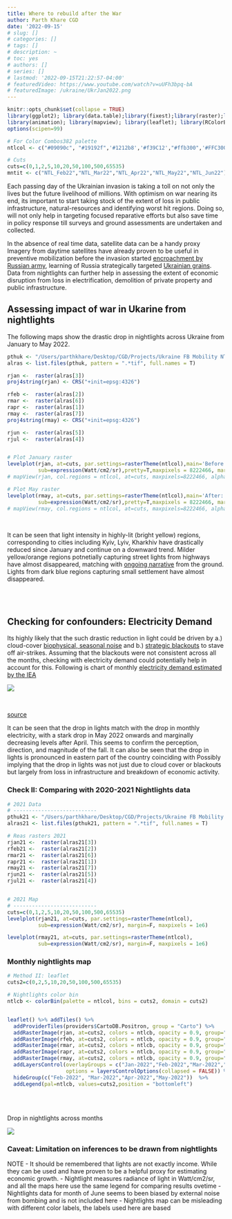 ```yaml
---
title: Where to rebuild after the War
author: Parth Khare CGD
date: '2022-09-15'
# slug: []
# categories: []
# tags: []
# description: ~
# toc: yes
# authors: []
# series: []
# lastmod: '2022-09-15T21:22:57-04:00'
# featuredVideo: https://www.youtube.com/watch?v=uUFh3bpq-bA
# featuredImage: /ukraine/UkrJan2022.png
---
```




```r
knitr::opts_chunk$set(collapse = TRUE)
library(ggplot2); library(data.table);library(fixest);library(raster);library(rasterVis)
library(animation); library(mapview); library(leaflet); library(RColorBrewer)
options(scipen=99)

# For Color Combos382 palette
ntlcol <- c("#09090c", "#19192f",'#1212b8','#f39C12',"#ffb300",'#FFC300',"#ffe200")

# Cuts
cuts=c(0,1,2,5,10,20,50,100,500,65535)
mntit <- c("NTL_Feb22","NTL_Mar22","NTL_Apr22","NTL_May22","NTL_Jun22")

```


Each passing day of the Ukrainian invasion is taking a toll on not only the lives but the future livelihood of millions. With optimism on war nearing its end, its important to start taking stock of the extent of loss in public infrastructure, natural-resources and identifying worst hit regions. Doing so, will not only help in targeting focused reparative efforts but also save time in policy response till surveys and ground assessments are undertaken and collected.

In the absence of real time data, satellite data can be a handy proxy Imagery from daytime satellites have already proven to be useful in preventive mobilization before the invasion started [encroachment by Russian army](https://www.space.com/russia-ukraine-invasion-satellite-photos), learning of Russia strategically targeted [Ukrainian grains](https://www.wired.com/story/satellites-ukraine-russia-grain/). Data from nightlights can further help in assessing the extent of economic disruption from loss in electrification, demolition of private property and public infrastructure.



## Assessing impact of war in Ukarine from nightlights
The following maps show the drastic drop in nightlights across Ukraine from January to May 2022.

```r
pthuk <- "/Users/parthkhare/Desktop/CGD/Projects/Ukraine FB Mobility NTL/nightlights/Ukraine mosaics/2022"
alras <- list.files(pthuk, pattern = ".*tif", full.names = T)

rjan <-  raster(alras[3])
proj4string(rjan) <- CRS("+init=epsg:4326")

rfeb <-  raster(alras[2])
rmar <-  raster(alras[6])
rapr <-  raster(alras[1])
rmay <-  raster(alras[7])
proj4string(rmay) <- CRS("+init=epsg:4326")

rjun <-  raster(alras[5])
rjul <-  raster(alras[4])


# Plot January raster 
levelplot(rjan, at=cuts, par.settings=rasterTheme(ntlcol),main='Before: Jan 2022',
          sub=expression(Watt/cm2/sr),pretty=T,maxpixels = 8222466, margin=F)
# mapView(rjan, col.regions = ntlcol, at=cuts, maxpixels=8222466, alpha.regions = 0.9, zoom=6)

# Plot May raster 
levelplot(rmay, at=cuts, par.settings=rasterTheme(ntlcol),main='After: May 2022',
          sub=expression(Watt/cm2/sr),pretty=T,maxpixels = 8222466, margin=F)
# mapView(rmay, col.regions = ntlcol, at=cuts, maxpixels=8222466, alpha.regions = 0.9,zoom=6)

```
<br />

It can be seen that light intensity in highly-lit (bright yellow) regions, corresponding to cities including Kyiv, Lyiv, Kharkhiv have drastically reduced since January and continue on a downward trend. Milder yellow/orange regions potnetially capturing street lights from highways have almost disappeared, matching with [ongoing narrative ](https://www.kyivpost.com/ukraine-politics/during-100-days-invaders-destroy-24000-km-of-roads-300-bridges.html) from the ground. Lights from dark blue regions capturing small settlement have almost disappeared.



<br />
<br />



## Checking for confounders: Electricity Demand

Its highly likely that the such drastic reduction in light could be driven by a.) cloud-cover [biophysical, seasonal noise](https://nightlights-econ.netlify.app/posts/2021-10-14-cleaning-variants/) and b.) [strategic blackouts](https://www.nytimes.com/2022/09/12/world/ukraine-power-blackout.html) to stave off air-strikes. Assuming that the blackouts were not consistent across all the months, checking with electricity demand could potentially help in account for this. Following is chart of monthly [electricity demand estimated by the IEA](https://www.iea.org/data-and-statistics/data-tools/ukraine-real-time-electricity-data-explorer)


![](/ukraine/Ukrelecdd.png)

<br />

[source](https://www.iea.org/data-and-statistics/data-tools/ukraine-real-time-electricity-data-explorer)


It can be seen that the drop in lights match with the drop in monthly electricity, with a stark drop in May 2022 onwards and marginally decreasing levels after April. This seems to confirm the perception, direction, and magnitude of the fall. It can also be seen that the drop in lights is pronounced in eastern part of the country coinciding with  Possibly implying that the drop in lights was not just due to cloud cover or blackouts but largely from loss in infrastructure and breakdown of economic activity. 



### Check II: Comparing with 2020-2021 Nightlights data 

```r

# 2021 Data
# ---------------------------
pthuk21 <- "/Users/parthkhare/Desktop/CGD/Projects/Ukraine FB Mobility NTL/nightlights/Ukraine mosaics/2021"
alras21 <- list.files(pthuk21, pattern = ".*tif", full.names = T)

# Reas rasters 2021
rjan21 <-  raster(alras21[3])
rfeb21 <-  raster(alras21[2])
rmar21 <-  raster(alras21[6])
rapr21 <-  raster(alras21[1])
rmay21 <-  raster(alras21[7])
rjun21 <-  raster(alras21[5])
rjul21 <-  raster(alras21[4])


# 2021 Map
# ---------------------------
cuts=c(0,1,2,5,10,20,50,100,500,65535)
levelplot(rjan21, at=cuts, par.settings=rasterTheme(ntlcol),
          sub=expression(Watt/cm2/sr), margin=F, maxpixels = 1e6)

levelplot(rmay21, at=cuts, par.settings=rasterTheme(ntlcol),
          sub=expression(Watt/cm2/sr), margin=F, maxpixels = 1e6)
```





### Monthly nightlights map

```r
# Method II: leaflet
cuts2=c(0,2,5,10,20,50,100,500,65535)

# Nightlights color bin
ntlcb <- colorBin(palette = ntlcol, bins = cuts2, domain = cuts2)


leaflet() %>% addTiles() %>%
  addProviderTiles(providers$CartoDB.Positron, group = "Carto") %>%
  addRasterImage(rjan, at=cuts2, colors = ntlcb, opacity = 0.9, group="Jan-2022") %>%
  addRasterImage(rfeb, at=cuts2, colors = ntlcb, opacity = 0.9, group="Feb-2022") %>%
  addRasterImage(rmar, at=cuts2, colors = ntlcb, opacity = 0.9, group="Mar-2022") %>%
  addRasterImage(rapr, at=cuts2, colors = ntlcb, opacity = 0.9, group="Apr-2022") %>%
  addRasterImage(rmay, at=cuts2, colors = ntlcb, opacity = 0.9, group="May-2022") %>%
  addLayersControl(overlayGroups = c("Jan-2022","Feb-2022","Mar-2022","Apr-2022","May-2022"),
                   options = layersControlOptions(collapsed = FALSE)) %>% 
  hideGroup(c("Feb-2022", "Mar-2022","Apr-2022","May-2022"))  %>%
  addLegend(pal=ntlcb, values=cuts2,position = "bottomleft")
```

<br />
<br />


Drop in nightlights across months

![](UkrNtl_lres.gif)


### Caveat: Limitation on inferences to be drawn from nightlights
NOTE
  - It should be remembered that lights are not exactly income. While they can be used and have proven to be a helpful proxy for estimating economic growth. 
  - Nightlight measures radiance of light in Watt/cm2/sr, and all the maps here use the same legend for comparing results ovetime
  - Nightlights data for month of June seems to been biased by external noise from bombing and is not included here
  - Nightlights map can be misleading with different color labels, the labels used here are based 

